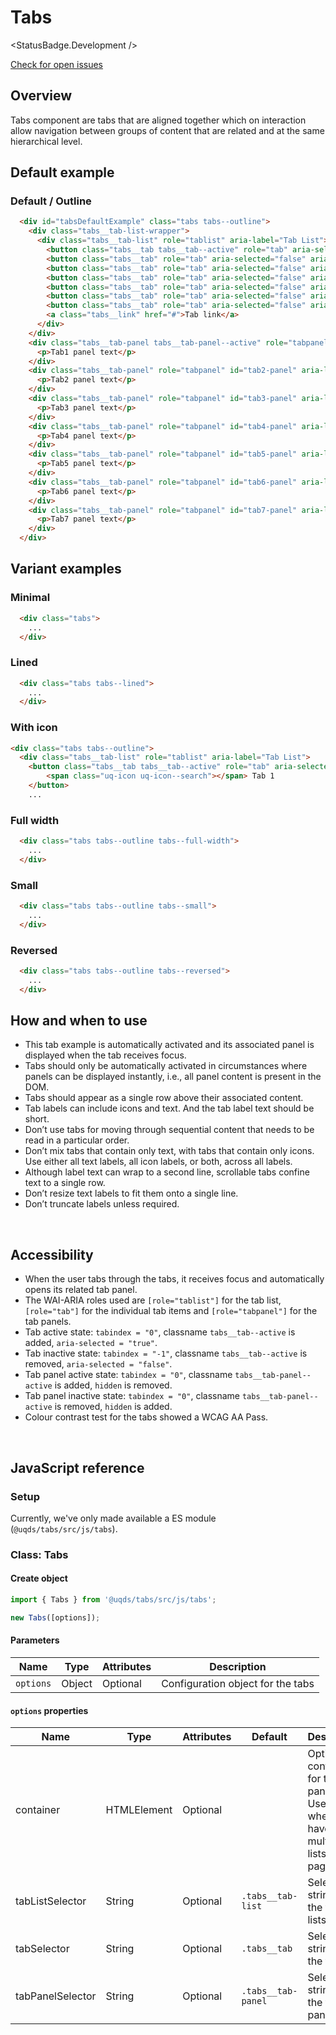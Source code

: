 
# Tabs

<StatusBadge.Development />

<a href="https://github.com/uq-its-ss/design-system/issues" class="uq-button uq-button--text" target="_blank">Check for open issues</a>

## Overview

Tabs component are tabs that are aligned together which on interaction allow navigation between groups of content that are related and at the same 
hierarchical level.

## Default example

### Default / Outline 

<Canvas withSource="none">
  <Story id="components-tabs--tabs-outline" />
</Canvas>

```html
  <div id="tabsDefaultExample" class="tabs tabs--outline">
    <div class="tabs__tab-list-wrapper">
      <div class="tabs__tab-list" role="tablist" aria-label="Tab List">
        <button class="tabs__tab tabs__tab--active" role="tab" aria-selected="true" aria-controls="tab1-panel" id="tab1">Tab 1</button>
        <button class="tabs__tab" role="tab" aria-selected="false" aria-controls="tab2-panel" id="tab2" tabindex="-1">Tab 2</button>
        <button class="tabs__tab" role="tab" aria-selected="false" aria-controls="tab3-panel" id="tab3" tabindex="-1">Tab 3</button>
        <button class="tabs__tab" role="tab" aria-selected="false" aria-controls="tab4-panel" id="tab4" tabindex="-1">Tab 4</button>
        <button class="tabs__tab" role="tab" aria-selected="false" aria-controls="tab5-panel" id="tab5" tabindex="-1">Tab 5</button>
        <button class="tabs__tab" role="tab" aria-selected="false" aria-controls="tab6-panel" id="tab6" tabindex="-1">Tab 6</button>
        <button class="tabs__tab" role="tab" aria-selected="false" aria-controls="tab7-panel" id="tab7" tabindex="-1">Tab 7</button>
        <a class="tabs__link" href="#">Tab link</a>
      </div>
    </div>
    <div class="tabs__tab-panel tabs__tab-panel--active" role="tabpanel" id="tab1-panel" aria-labelledby="tab1" tabindex="0">
      <p>Tab1 panel text</p>
    </div>
    <div class="tabs__tab-panel" role="tabpanel" id="tab2-panel" aria-labelledby="tab2" tabindex="0" hidden="">
      <p>Tab2 panel text</p>
    </div>
    <div class="tabs__tab-panel" role="tabpanel" id="tab3-panel" aria-labelledby="tab3" tabindex="0" hidden="">
      <p>Tab3 panel text</p>
    </div>
    <div class="tabs__tab-panel" role="tabpanel" id="tab4-panel" aria-labelledby="tab4" tabindex="0" hidden="">
      <p>Tab4 panel text</p>
    </div>
    <div class="tabs__tab-panel" role="tabpanel" id="tab5-panel" aria-labelledby="tab5" tabindex="0" hidden="">
      <p>Tab5 panel text</p>
    </div>
    <div class="tabs__tab-panel" role="tabpanel" id="tab6-panel" aria-labelledby="tab6" tabindex="0" hidden="">
      <p>Tab6 panel text</p>
    </div>
    <div class="tabs__tab-panel" role="tabpanel" id="tab7-panel" aria-labelledby="tab7" tabindex="0" hidden="">
      <p>Tab7 panel text</p>
    </div>
  </div>
```

## Variant examples

### Minimal

<Canvas withSource="none">
  <Story id="components-tabs--tabs-minimal" />
</Canvas>

```html
  <div class="tabs">
    ...
  </div>
```

### Lined

<Canvas withSource="none">
  <Story id="components-tabs--tabs-lined" />
</Canvas>

```html
  <div class="tabs tabs--lined">
    ...
  </div>
```

### With icon

<Canvas withSource="none">
  <Story id="components-tabs--tabs-with-icon" />
</Canvas>

```html
<div class="tabs tabs--outline">
  <div class="tabs__tab-list" role="tablist" aria-label="Tab List">
    <button class="tabs__tab tabs__tab--active" role="tab" aria-selected="true" aria-controls="tab1-panel" id="tab1">
        <span class="uq-icon uq-icon--search"></span> Tab 1
    </button>
    ...
```

### Full width

<Canvas withSource="none">
  <Story id="components-tabs--tabs-full-width" />
</Canvas>

```html
  <div class="tabs tabs--outline tabs--full-width">
    ...
  </div>
```

### Small

<Canvas withSource="none">
  <Story id="components-tabs--tabs-small" />
</Canvas>

```html
  <div class="tabs tabs--outline tabs--small">
    ...
  </div>
```

### Reversed

<Canvas withSource="none">
  <Story id="components-tabs--tabs-reversed" />
</Canvas>

```html
  <div class="tabs tabs--outline tabs--reversed">
    ...
  </div>
```

## How and when to use

- This tab example is automatically activated and its associated panel is displayed when the tab receives focus. 
- Tabs should only be automatically activated in circumstances where panels can be displayed instantly, i.e., all panel content is present in the DOM.
- Tabs should appear as a single row above their associated content.
- Tab labels can include icons and text. And the tab label text should be short.
- Don’t use tabs for moving through sequential content that needs to be read in a particular order.
- Don’t mix tabs that contain only text, with tabs that contain only icons. Use either all text labels, all icon labels, or both, across all labels.
- Although label text can wrap to a second line, scrollable tabs confine text to a single row.
- Don’t resize text labels to fit them onto a single line.
- Don’t truncate labels unless required.
<br />

## Accessibility

- When the user tabs through the tabs, it receives focus and automatically opens its related tab panel.
- The WAI-ARIA roles used are `[role="tablist"]` for the tab list, `[role="tab"]` for the individual tab items and `[role="tabpanel"]` for the tab panels.
- Tab active state: `tabindex = "0"`, classname `tabs__tab--active` is added, `aria-selected = "true"`.
- Tab inactive state: `tabindex = "-1"`, classname `tabs__tab--active` is removed, `aria-selected = "false"`.
- Tab panel active state: `tabindex = "0"`, classname `tabs__tab-panel--active` is added, `hidden` is removed.
- Tab panel inactive state: `tabindex = "0"`, classname `tabs__tab-panel--active` is removed, `hidden` is added.
- Colour contrast test for the tabs showed a WCAG AA Pass.
<br />

## JavaScript reference

### Setup

Currently, we've only made available a ES module (`@uqds/tabs/src/js/tabs`).

### Class: Tabs

#### Create object

```javascript
import { Tabs } from '@uqds/tabs/src/js/tabs';

new Tabs([options]);
```

#### Parameters

| Name | Type | Attributes | Description |
| ---- | ---- | ---------- | ----------- |
| `options` | Object | Optional | Configuration object for the tabs |

#### `options` properties

| Name | Type | Attributes | Default | Description |
| ---- | ---- | ---------- | ------- | ----------- |
| container | HTMLElement | Optional | | Optional container for tabs and panels. Useful for when you have multiple tab lists on a page. |
| tabListSelector | String | Optional | `.tabs__tab-list` | Selector string of the tab lists. |
| tabSelector | String | Optional | `.tabs__tab` | Selector string of the tabs. |
| tabPanelSelector | String | Optional | `.tabs__tab-panel` | Selector string of the tab panels. |
